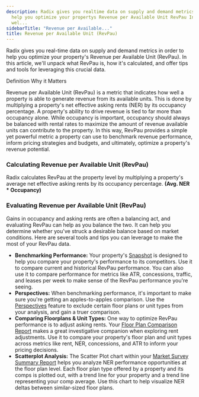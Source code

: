 ```yaml
---
description: Radix gives you realtime data on supply and demand metrics in order to
  help you optimize your propertys Revenue per Available Unit RevPau In this article
  wel...
sidebarTitle: "Revenue per Available..."
title: Revenue per Available Unit (RevPau)
---
```


Radix gives you real-time data on supply and demand metrics in order to help you optimize your property's Revenue per Available Unit (RevPau). In this article, we'll unpack what RevPau is, how it's calculated, and offer tips and tools for leveraging this crucial data. 




Definition Why it Matters

Revenue per Available Unit (RevPau) is a metric that indicates how well a property is able to generate revenue from its available units. This is done by multiplying a property's net effective asking rents (NER) by its occupancy percentage.
A property's ability to drive revenue is tied to far more than occupancy alone. While occupancy is important, occupancy should always be balanced with rental rates to maximize the amount of revenue available units can contribute to the property. In this way, RevPau provides a simple yet powerful metric a property can use to benchmark revenue performance, inform pricing strategies and budgets, and ultimately, optimize a property's revenue potential.

### Calculating Revenue per Available Unit (RevPau)


Radix calculates RevPau at the property level by multiplying a property's average net effective asking rents by its occupancy percentage. **(Avg. NER \* Occupancy)**


### Evaluating Revenue per Available Unit (RevPau)


Gains in occupancy and asking rents are often a balancing act, and evaluating RevPau can help as you balance the two. It can help you determine whether you've struck a desirable balance based on market conditions. Here are several tools and tips you can leverage to make the most of your RevPau data. 


* **Benchmarking Performance:** Your property's [Snapshot](kb://article/zendesk:radix:9060091043981) is designed to help you compare your property's performance to its competitors. Use it to compare current and historical RevPau performance. You can also use it to compare performance for metrics like ATR, concessions, traffic, and leases per week to make sense of the RevPau performance you're seeing.
* **Perspectives:** When benchmarking performance, it's important to make sure you're getting an apples-to-apples comparison. Use the [Perspectives](kb://article/zendesk:radix:7313516628749) feature to exclude certain floor plans or unit types from your analysis, and gain a truer comparison.
* **Comparing Floorplans & Unit Types:** One way to optimize RevPau performance is to adjust asking rents. Your [Floor Plan Comparison Report](kb://article/zendesk:radix:15100961400845) makes a great investigative companion when exploring rent adjustments. Use it to compare your property's floor plan and unit types across metrics like rent, NER, concessions, and ATR to inform your pricing decisions.
* **Scatterplot Analysis:** The Scatter Plot chart within your [Market Survey Summary Report](kb://article/zendesk:radix:15109001351053) helps you analyze NER performance opportunities at the floor plan level. Each floor plan type offered by a property and its comps is plotted out, with a trend line for your property and a trend line representing your comp average. Use this chart to help visualize NER deltas between similar-sized floor plans.